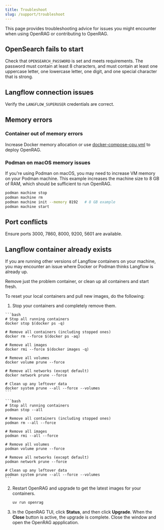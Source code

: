 ```yaml
---
title: Troubleshoot
slug: /support/troubleshoot
---
```



<PartialExternalPreview />

This page provides troubleshooting advice for issues you might encounter when using OpenRAG or contributing to OpenRAG.

## OpenSearch fails to start

Check that `OPENSEARCH_PASSWORD` is set and meets requirements.
The password must contain at least 8 characters, and must contain at least one uppercase letter, one lowercase letter, one digit, and one special character that is strong.

## Langflow connection issues

Verify the `LANGFLOW_SUPERUSER` credentials are correct.

## Memory errors

### Container out of memory errors

Increase Docker memory allocation or use [docker-compose-cpu.yml](https://github.com/langflow-ai/openrag/blob/main/docker-compose-cpu.yml) to deploy OpenRAG.

### Podman on macOS memory issues

If you're using Podman on macOS, you may need to increase VM memory on your Podman machine.
This example increases the machine size to 8 GB of RAM, which should be sufficient to run OpenRAG.
   ```bash
   podman machine stop
   podman machine rm
   podman machine init --memory 8192   # 8 GB example
   podman machine start
   ```
   
## Port conflicts

Ensure ports 3000, 7860, 8000, 9200, 5601 are available.

## Langflow container already exists

If you are running other versions of Langflow containers on your machine, you may encounter an issue where Docker or Podman  thinks Langflow is already up.

Remove just the problem container, or clean up all containers and start fresh. 

To reset your local containers and pull new images, do the following:

1. Stop your containers and completely remove them.

<Tabs groupId="Container software">
  <TabItem value="Docker" label="Docker" default>

    ```bash
    # Stop all running containers
    docker stop $(docker ps -q)
    
    # Remove all containers (including stopped ones)
    docker rm --force $(docker ps -aq)
    
    # Remove all images
    docker rmi --force $(docker images -q)
    
    # Remove all volumes
    docker volume prune --force
    
    # Remove all networks (except default)
    docker network prune --force
    
    # Clean up any leftover data
    docker system prune --all --force --volumes
    ```

   </TabItem>
   <TabItem value="Podman" label="Podman">

    ```bash
    # Stop all running containers
    podman stop --all
    
    # Remove all containers (including stopped ones)
    podman rm --all --force
    
    # Remove all images
    podman rmi --all --force
    
    # Remove all volumes
    podman volume prune --force
    
    # Remove all networks (except default)
    podman network prune --force
    
    # Clean up any leftover data
    podman system prune --all --force --volumes
    ```

  </TabItem>
</Tabs>

2. Restart OpenRAG and upgrade to get the latest images for your containers.
   ```bash
   uv run openrag
   ```

3. In the OpenRAG TUI, click **Status**, and then click **Upgrade**.
When the **Close** button is active, the upgrade is complete.
Close the window and open the OpenRAG appplication. 
